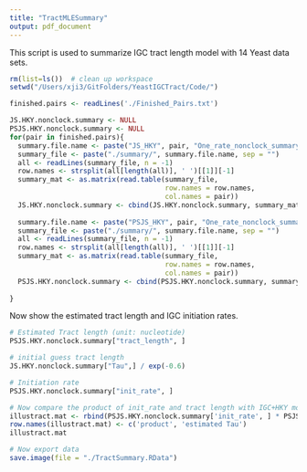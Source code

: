 ```yaml
---
title: "TractMLESummary"
output: pdf_document
---
```


This script is used to summarize IGC tract length model with 14 Yeast data sets.

```r
rm(list=ls())  # clean up workspace
setwd("/Users/xji3/GitFolders/YeastIGCTract/Code/")

finished.pairs <- readLines('./Finished_Pairs.txt')

JS.HKY.nonclock.summary <- NULL
PSJS.HKY.nonclock.summary <- NULL
for(pair in finished.pairs){
  summary.file.name <- paste("JS_HKY", pair, "One_rate_nonclock_summary.txt", sep = "_")
  summary_file <- paste("./summary/", summary.file.name, sep = "")
  all <- readLines(summary_file, n = -1)
  row.names <- strsplit(all[length(all)], ' ')[[1]][-1]
  summary_mat <- as.matrix(read.table(summary_file, 
                                      row.names = row.names,
                                      col.names = pair))
  JS.HKY.nonclock.summary <- cbind(JS.HKY.nonclock.summary, summary_mat)
  
  summary.file.name <- paste("PSJS_HKY", pair, "One_rate_nonclock_summary.txt", sep = "_")
  summary_file <- paste("./summary/", summary.file.name, sep = "")
  all <- readLines(summary_file, n = -1)
  row.names <- strsplit(all[length(all)], ' ')[[1]][-1]
  summary_mat <- as.matrix(read.table(summary_file, 
                                      row.names = row.names,
                                      col.names = pair))
  PSJS.HKY.nonclock.summary <- cbind(PSJS.HKY.nonclock.summary, summary_mat)
  
}


```

Now show the estimated tract length and IGC initiation rates.

```r
# Estimated Tract length (unit: nucleotide)
PSJS.HKY.nonclock.summary["tract_length", ]

# initial guess tract length
JS.HKY.nonclock.summary["Tau",] / exp(-0.6)

# Initiation rate 
PSJS.HKY.nonclock.summary["init_rate", ]

# Now compare the product of init_rate and tract length with IGC+HKY model estimated Tau value
illustract.mat <- rbind(PSJS.HKY.nonclock.summary['init_rate', ] * PSJS.HKY.nonclock.summary["tract_length", ], JS.HKY.nonclock.summary['Tau',])
row.names(illustract.mat) <- c('product', 'estimated Tau')
illustract.mat

# Now export data
save.image(file = "./TractSummary.RData")
```